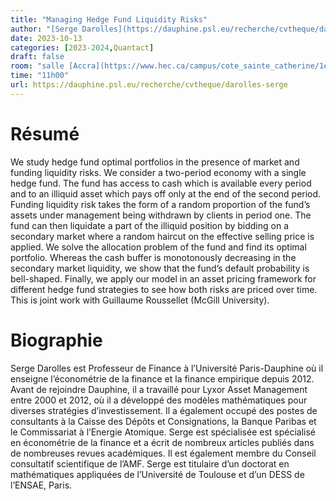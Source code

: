 ```yaml
---
title: "Managing Hedge Fund Liquidity Risks"
author: "[Serge Darolles](https://dauphine.psl.eu/recherche/cvtheque/darolles-serge)"
date: 2023-10-13
categories: [2023-2024,Quantact]
draft: false
room: "salle [Accra](https://www.hec.ca/campus/cote_sainte_catherine/1er_etage/salles_cours/accra.html)"
time: "11h00"
url: https://dauphine.psl.eu/recherche/cvtheque/darolles-serge
---
```


# Résumé

We study hedge fund optimal portfolios in the presence of market and funding liquidity risks. We consider a two-period economy with a single hedge fund. The fund has access to cash which is available every period and to an illiquid asset which pays off only at the end of the second period. Funding liquidity risk takes the form of a random proportion of the fund's assets under management being withdrawn by clients in period one. The fund can then liquidate a part of the illiquid position by bidding on a secondary market where a random haircut on the effective selling price is applied. We solve the allocation problem of the fund and find its optimal portfolio. Whereas the cash buffer is monotonously decreasing in the secondary market liquidity, we show that the fund's default probability is bell-shaped. Finally, we apply our model in an asset pricing framework for different hedge fund strategies to see how both risks are priced over time. This is joint work with Guillaume Roussellet (McGill University).


# Biographie


Serge Darolles est Professeur de Finance à l'Université Paris-Dauphine où il enseigne l'économétrie de la finance et la finance empirique depuis 2012. Avant de rejoindre Dauphine, il a travaillé pour Lyxor Asset Management entre 2000 et 2012, où il a développé des modèles mathématiques pour diverses stratégies d’investissement. Il a également occupé des postes de consultants à la Caisse des Dépôts et Consignations, la Banque Paribas et le Commissariat à l'Energie Atomique. Serge est spécialisée est spécialisé en économétrie de la finance et a écrit de nombreux articles publiés dans de nombreuses revues académiques. Il est également membre du Conseil consultatif scientifique de l'AMF. Serge est titulaire d'un doctorat en mathématiques appliquées de l'Université de Toulouse et d'un DESS de l'ENSAE, Paris.


